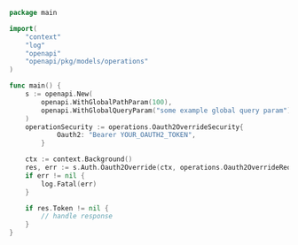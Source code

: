 ```go showLineNumbers copy filename="Oauth2 Override usage example"
package main

import(
	"context"
	"log"
	"openapi"
	"openapi/pkg/models/operations"
)

func main() {
    s := openapi.New(
        openapi.WithGlobalPathParam(100),
        openapi.WithGlobalQueryParam("some example global query param"),
    )
    operationSecurity := operations.Oauth2OverrideSecurity{
            Oauth2: "Bearer YOUR_OAUTH2_TOKEN",
        }

    ctx := context.Background()
    res, err := s.Auth.Oauth2Override(ctx, operations.Oauth2OverrideRequest{}, operationSecurity)
    if err != nil {
        log.Fatal(err)
    }

    if res.Token != nil {
        // handle response
    }
}
```
